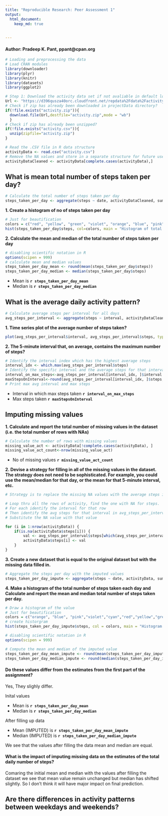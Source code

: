 ```yaml
---
title: "Reproducible Research: Peer Assessment 1"
output: 
  html_document:
    keep_md: true
 
 
---
```

#### Author: Pradeep K. Pant, ppant@cpan.org
```r
# Loading and preprocessing the data
# Load CRAN modules 
library(downloader)
library(plyr)
library(knitr)
library(datasets)
library(ggplot2)

# Step 1: Download the activity data set if not avaliable in default location
Url <- "https://d396qusza40orc.cloudfront.net/repdata%2Fdata%2Factivity.zip"
# Check if zip has already been downloaded in projectData directory?
if(!file.exists("activity.zip")){
  download.file(Url,destfile="activity.zip",mode = "wb")
  }
# Check if zip has already been unzipped?
if(!file.exists("activity.csv")){
  unzip(zipfile="activity.zip")
}

# Read the .CSV file in R data structure 
activityData <- read.csv("activity.csv")
# Remove the NA values and store in a separate structure for future use
activityDataCleaned <- activityData[complete.cases(activityData),]
```
## What is mean total number of steps taken per day?
```r
# Calculate the total number of steps taken per day
steps_taken_per_day <- aggregate(steps ~ date, activityDataCleaned, sum)
```
**1. Create a histogram of no of steps taken per day**
```r
# Just for beautification
colors = c("red", "yellow", "green", "violet", "orange", "blue", "pink", "cyan") 
hist(steps_taken_per_day$steps, col=colors, main = "Histogram of total number of steps taken per day", xlab = "Steps taken per day")
```

**2. Calculate the mean and median of the total number of steps taken per day**
```r
# disabling scientific notation in R
options(scipen = 999)
# calculate mean and median values
steps_taken_per_day_mean <- round(mean(steps_taken_per_day$steps))
steps_taken_per_day_median <- median(steps_taken_per_day$steps)
```
* Mean is **`r steps_taken_per_day_mean`**
* Median is **`r steps_taken_per_day_median`**


## What is the average daily activity pattern?
```r
# Calculate average steps per interval for all days 
avg_steps_per_interval <- aggregate(steps ~ interval, activityDataCleaned , mean)

```

**1. Time series plot of the average number of steps taken?**

```r
plot(avg_steps_per_interval$interval, avg_steps_per_interval$steps, type='l', col="brown", main="Average number of steps by Interval", xlab="Time Intervals", ylab="Average number of steps")
```

**2. The 5-minute interval that, on average, contains the maximum number of steps?**
```r
# Identify the interval index which has the highest average steps
interval_idx <- which.max(avg_steps_per_interval$steps)
# Identify the specific interval and the average steps for that interval
interval_on_max_steps<-avg_steps_per_interval[interval_idx, ]$interval
maxStepsOnInterval<-round(avg_steps_per_interval[interval_idx, ]$steps, digits = 1)
# Print max avg interval and max steps
```
* Interval in which max steps taken **`r interval_on_max_steps`**
* Max steps taken **`r maxStepsOnInterval`**

## Imputing missing values
**1. Calculate and report the total number of missing values in the dataset (i.e. the total number of rows with NAs)**
```r
# Calculate the number of rows with missing values
missing_value_act <- activityData[!complete.cases(activityData), ]
missing_value_act_count<-nrow(missing_value_act)
```

* No of missing values **`r missing_value_act_count`**

**2. Devise a strategy for filling in all of the missing values in the dataset. The strategy does not need to be sophisticated. For example, you could use the mean/median for that day, or the mean for that 5-minute interval, etc.  **
```r
# Strategy is to replace the missing NA values with the average steps in that interval across all the days

# Loop thru all the rows of activity, find the one with NA for steps. 
# For each identify the interval for that row
# Then identify the avg steps for that interval in avg_steps_per_interval
# Substitute the NA value with that value

for (i in 1:nrow(activityData)) {
    if(is.na(activityData$steps[i])) {
        val <- avg_steps_per_interval$steps[which(avg_steps_per_interval$interval == activityData$interval[i])]
        activityData$steps[i] <- val 
    }
}
```
**3. Create a new dataset that is equal to the original dataset but with the missing data filled in.**
```r
# Aggregate the steps per day with the imputed values
steps_taken_per_day_impute <- aggregate(steps ~ date, activityData, sum)
```

**4. Make a histogram of the total number of steps taken each day and Calculate and report the mean and median total number of steps taken per day.**

```r
# Draw a histogram of the value 
# Just for beautification
colors = c("orange", "blue", "pink","violet","cyan","red","yellow","green") 
# create historgram
hist(steps_taken_per_day_impute$steps, col = colors, main = "Histogram of total number of steps taken per day (IMPUTED)", xlab = "Steps per day")

# disabling scientific notation in R
options(scipen = 999)

# Compute the mean and median of the imputed value
steps_taken_per_day_mean_impute <- round(mean(steps_taken_per_day_impute$steps))
steps_taken_per_day_median_impute <- round(median(steps_taken_per_day_impute$steps))
```  

#### Do these values differ from the estimates from the first part of the assignment? 

Yes, They slighly differ.

Inital values

* Mean is **`r steps_taken_per_day_mean`**
* Median is **`r steps_taken_per_day_median`**

After filling up data

* Mean (IMPUTED) is **`r steps_taken_per_day_mean_impute`**
* Median (IMPUTED) is **`r steps_taken_per_day_median_impute`**

We see that the values after filling the data mean and median are equal.  


#### What is the impact of imputing missing data on the estimates of the total daily number of steps?
Comaring the initial mean and median with the values after filling the dataset we see that mean value remain unchanged but median has shifted slightly. So I don't think it will have major impact on final prediction.


## Are there differences in activity patterns between weekdays and weekends?



